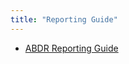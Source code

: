 ```yaml
---
title: "Reporting Guide"
---
```


* [ABDR Reporting Guide](https://aws.state.ak.us/OnlinePublicNotices/Notices/Attachment.aspx?id=114766)

